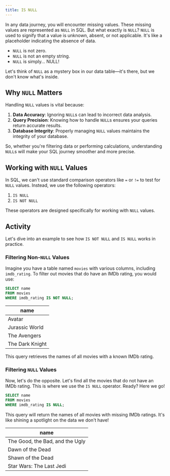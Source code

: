 ```yaml
---
title: IS NULL
---
```


In any data journey, you will encounter missing values. These missing values are represented as `NULL` in SQL. But what exactly is `NULL`? `NULL` is used to signify that a value is unknown, absent, or not applicable. It's like a placeholder indicating the absence of data.

- `NULL` is not zero.
- `NULL` is not an empty string.
- `NULL` is simply... NULL!

Let's think of `NULL` as a mystery box in our data table—it's there, but we don't know what's inside.

## Why `NULL` Matters

Handling `NULL` values is vital because:

1. **Data Accuracy**: Ignoring `NULL`s can lead to incorrect data analysis.
2. **Query Precision**: Knowing how to handle `NULL`s ensures your queries return accurate results.
3. **Database Integrity**: Properly managing `NULL` values maintains the integrity of your database.

So, whether you're filtering data or performing calculations, understanding `NULL`s will make your SQL journey smoother and more precise.

## Working with `NULL` Values

In SQL, we can't use standard comparison operators like `=` or `!=` to test for `NULL` values. Instead, we use the following operators:

1. `IS NULL`
2. `IS NOT NULL`

These operators are designed specifically for working with `NULL` values.

## Activity

Let's dive into an example to see how `IS NOT NULL` and `IS NULL` works in practice.

### Filtering Non-`NULL` Values

Imagine you have a table named `movies` with various columns, including `imdb_rating`. To filter out movies that do have an IMDb rating, you would use:

```sql :line-numbers
SELECT name
FROM movies
WHERE imdb_rating IS NOT NULL;
```

| **name**        |
| --------------- |
| Avatar          |
| Jurassic World  |
| The Avengers    |
| The Dark Knight |

This query retrieves the names of all movies with a known IMDb rating.

### Filtering `NULL` Values

Now, let's do the opposite. Let's find all the movies that do not have an IMDb rating. This is where we use the `IS NULL` operator. Ready? Here we go!

```sql :line-numbers
SELECT name
FROM movies
WHERE imdb_rating IS NULL;
```

This query will return the names of all movies with missing IMDb ratings. It's like shining a spotlight on the data we don't have!

| **name**                        |
| ------------------------------- |
| The Good, the Bad, and the Ugly |
| Dawn of the Dead                |
| Shawn of the Dead               |
| Star Wars: The Last Jedi        |

